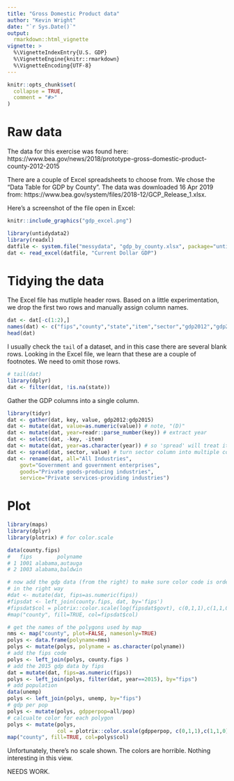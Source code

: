 ```yaml
---
title: "Gross Domestic Product data"
author: "Kevin Wright"
date: "`r Sys.Date()`"
output: 
  rmarkdown::html_vignette
vignette: >
  %\VignetteIndexEntry{U.S. GDP}
  %\VignetteEngine{knitr::rmarkdown}
  %\VignetteEncoding{UTF-8}
---
```

```r
knitr::opts_chunk$set(
  collapse = TRUE,
  comment = "#>"
)
```

# Raw data

The data for this exercise was found here: https://www.bea.gov/news/2018/prototype-gross-domestic-product-county-2012-2015

There are a couple of Excel spreadsheets to choose from. We chose the "Data Table for GDP by County".
The data was downloaded 16 Apr 2019 from: https://www.bea.gov/system/files/2018-12/GCP_Release_1.xlsx.

Here's a screenshot of the file open in Excel:

```r
knitr::include_graphics("gdp_excel.png")
```

                          
```r
library(untidydata2)
library(readxl)
datfile <- system.file("messydata", "gdp_by_county.xlsx", package="untidydata2")
dat <- read_excel(datfile, "Current Dollar GDP")
```

# Tidying the data

The Excel file has mutliple header rows. Based on a little experimentation, we drop the first two rows and manually assign column names.

```r
dat <- dat[-c(1:2),]
names(dat) <- c("fips","county","state","item","sector","gdp2012","gdp2013","gdp2014","gdp2015")
head(dat)
```

I usually check the `tail` of a dataset, and in this case there are several blank rows.  Looking in the Excel file, we learn that these are a couple of footnotes.  We need to omit those rows.

```r
# tail(dat)
library(dplyr)
dat <- filter(dat, !is.na(state))
```

Gather the GDP columns into a single column.
```r
library(tidyr)
dat <- gather(dat, key, value, gdp2012:gdp2015)
dat <- mutate(dat, value=as.numeric(value)) # note, "(D)"
dat <- mutate(dat, year=readr::parse_number(key)) # extract year
dat <- select(dat, -key, -item)
dat <- mutate(dat, year=as.character(year)) # so 'spread' will treat it as ID
dat <- spread(dat, sector, value) # turn sector column into multiple columns
dat <- rename(dat, all="All Industries", 
    govt="Government and government enterprises",
    goods="Private goods-producing industries", 
    service="Private services-providing industries")
```

# Plot

```r
library(maps)
library(dplyr)
library(plotrix) # for color.scale

data(county.fips)
#   fips        polyname
# 1 1001 alabama,autauga
# 2 1003 alabama,baldwin

# now add the gdp data (from the right) to make sure color code is ordered 
# in the right way
#dat <- mutate(dat, fips=as.numeric(fips))
#fipsdat <- left_join(county.fips, dat, by='fips')
#fipsdat$col = plotrix::color.scale(log(fipsdat$govt), c(0,1,1),c(1,1,0),0)
#map("county", fill=TRUE, col=fipsdat$col)

# get the names of the polygons used by map
nms <- map("county", plot=FALSE, namesonly=TRUE)
polys <- data.frame(polyname=nms)
polys <- mutate(polys, polyname = as.character(polyname))
# add the fips code
polys <- left_join(polys, county.fips )
# add the 2015 gdp data by fips
dat = mutate(dat, fips=as.numeric(fips))
polys <- left_join(polys, filter(dat, year==2015), by="fips")
# add population
data(unemp)
polys <- left_join(polys, unemp, by="fips")
# gdp per pop
polys <- mutate(polys, gdpperpop=all/pop)
# calcualte color for each polygon
polys <- mutate(polys,
                col = plotrix::color.scale(gdpperpop, c(0,1,1),c(1,1,0),0))
map("county", fill=TRUE, col=polys$col)
```

Unfortunately, there's no scale shown.
The colors are horrible.
Nothing interesting in this view.

NEEDS WORK.



